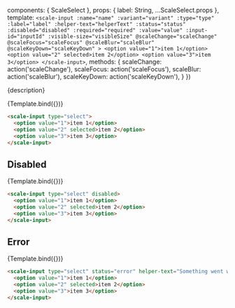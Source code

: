 
<Meta
  title='Components/Select'
  component={ScaleSelect}
  argTypes={{}}
/>

  components: { ScaleSelect },
  props: {
    label: String,
    ...ScaleSelect.props
  },
  template: `
    <scale-input
      :name="name"
      :variant="variant"
      :type="type"
      :label="label"
      :helper-text="helperText"
      :status="status"
      :disabled="disabled"
      :required="required"
      :value="value"
      :input-id="inputId"
      :visible-size="visibleSize"
      @scaleChange="scaleChange"
      @scaleFocus="scaleFocus"
      @scaleBlur="scaleBlur"
      @scaleKeyDown="scaleKeyDown"
    >
      <option value="1">item 1</option>
      <option value="2" selected>item 2</option>
      <option value="3">item 3</option>
    </scale-input>
  `,
  methods: {
    scaleChange: action('scaleChange'),
    scaleFocus: action('scaleFocus'),
    scaleBlur: action('scaleBlur'),
    scaleKeyDown: action('scaleKeyDown'),
  }
})

<Description>{description}</Description>

<Preview withSource="none">
  <Story
    name='Standard'
    args={{
      label: 'Select',
      type: 'select',
    }}
  >
    {Template.bind({})}
  </Story>
</Preview>

<Props story='Standard' />

```html
<scale-input type="select">
  <option value="1">item 1</option>
  <option value="2" selected>item 2</option>
  <option value="3">item 3</option>
</scale-input>
```


## Disabled

<Preview withSource="none">
  <Story
    name='Disabled'
    args={{
      label: 'Disabled',
      type: 'select',
      disabled: true
    }}
  >
    {Template.bind({})}
  </Story>
</Preview>


```html
<scale-input type="select" disabled>
  <option value="1">item 1</option>
  <option value="2" selected>item 2</option>
  <option value="3">item 3</option>
</scale-input>
```


## Error

<Preview withSource="none">
  <Story
    name='Error'
    args={{
      label: 'Error',
      type: 'select',
      status: 'error',
      helperText: 'Something went wrong...',
    }}
  >
    {Template.bind({})}
  </Story>
</Preview>


```html
<scale-input type="select" status="error" helper-text="Something went wrong...">
  <option value="1">item 1</option>
  <option value="2" selected>item 2</option>
  <option value="3">item 3</option>
</scale-input>
```
